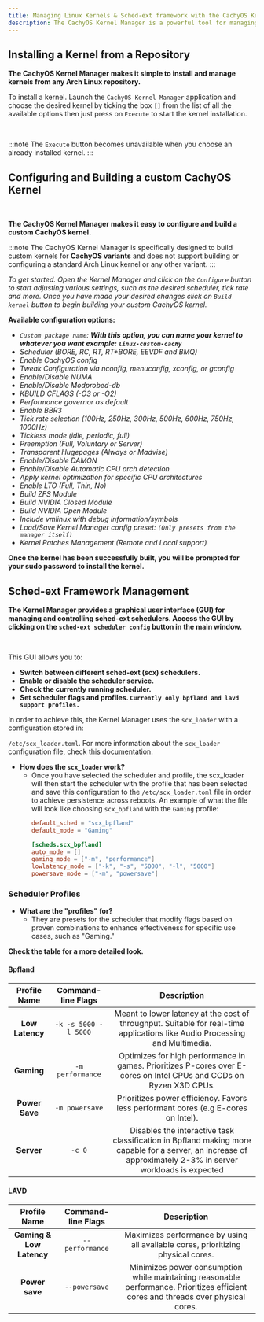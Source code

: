 ```yaml
---
title: Managing Linux Kernels & Sched-ext framework with the CachyOS Kernel Manager
description: The CachyOS Kernel Manager is a powerful tool for managing kernels, allowing users to easily install or build custom kernels with ease.
---
```



Installing a Kernel from a Repository
---------------------------------------

**The CachyOS Kernel Manager makes it simple to install and manage kernels from any Arch Linux repository.**

To install a kernel. Launch the `CachyOS Kernel Manager` application and choose the desired kernel by ticking the box `[]` from the list of all the available options then just press on `Execute` to start the kernel installation.

<br />
<ImageComponent imgsrc={import('~/assets/images/cachyos-km1.png')} />

:::note
The `Execute` button becomes unavailable when you choose an already installed kernel.
:::

Configuring and Building a custom CachyOS Kernel
---------------------------------

<br />
<ImageComponent imgsrc={import('~/assets/images/cachyos-km2.png')} />

**The CachyOS Kernel Manager makes it easy to configure and build a custom CachyOS kernel.**

:::note
The CachyOS Kernel Manager is specifically designed to build custom kernels for **CachyOS variants** and does not support building or configuring a standard Arch Linux kernel or any other variant.
:::

*To get started. Open the Kernel Manager and click on the `Configure` button to start adjusting various settings, such as the desired scheduler, tick rate and more. Once you have made your desired changes click on `Build kernel` button to begin building your custom CachyOS kernel.*

**Available configuration options:**

* *`Custom package name`: **With this option, you can name your kernel to whatever you want example: `linux-custom-cachy`***
* *Scheduler (BORE, RC, RT, RT+BORE, EEVDF and BMQ)*
* *Enable CachyOS config*
* *Tweak Configuration via nconfig, menuconfig, xconfig, or gconfig*
* *Enable/Disable NUMA*
* *Enable/Disable Modprobed-db*
* *KBUILD CFLAGS (-O3 or -O2)*
* *Performance governor as default*
* *Enable BBR3*
* *Tick rate selection (100Hz, 250Hz, 300Hz, 500Hz, 600Hz, 750Hz, 1000Hz)*
* *Tickless mode (idle, periodic, full)*
* *Preemption (Full, Voluntary or Server)*
* *Transparent Hugepages (Always or Madvise)*
* *Enable/Disable DAMON*
* *Enable/Disable Automatic CPU arch detection*
* *Apply kernel optimization for specific CPU architectures*
* *Enable LTO (Full, Thin, No)*
* *Build ZFS Module*
* *Build NVIDIA Closed Module*
* *Build NVIDIA Open Module*
* *Include vmlinux with debug information/symbols*
* *Load/Save Kernel Manager config preset: `(Only presets from the manager itself)`*
* *Kernel Patches Management (Remote and Local support)*

**Once the kernel has been successfully built, you will be prompted for your sudo password to install the kernel.**

## Sched-ext Framework Management

**The Kernel Manager provides a graphical user interface (GUI) for managing and controlling sched-ext schedulers. Access the GUI by clicking on the `sched-ext scheduler config` button in the main window.**

<br />
<ImageComponent imgsrc={import('~/assets/images/cachyos-km3.png')} />

This GUI allows you to:

- **Switch between different sched-ext (scx) schedulers.**
- **Enable or disable the scheduler service.**
- **Check the currently running scheduler.**
- **Set scheduler flags and profiles.  `Currently only bpfland and lavd support profiles.`**

In order to achieve this, the Kernel Manager uses the `scx_loader` with a configuration stored in:

`/etc/scx_loader.toml`.  For more information about the `scx_loader` configuration file, check [this documentation](https://github.com/sched-ext/scx/blob/main/rust/scx_loader/configuration.md).

- **How does the `scx_loader` work?**
    - Once you have selected the scheduler and profile, the scx_loader will then start the scheduler with the profile that has been selected and save this configuration to the `/etc/scx_loader.toml` file in order to achieve persistence across reboots. An example of what the file will look like choosing `scx_bpfland` with the `Gaming` profile:
        ```toml
        default_sched = "scx_bpfland"
        default_mode = "Gaming"

        [scheds.scx_bpfland]
        auto_mode = []
        gaming_mode = ["-m", "performance"]
        lowlatency_mode = ["-k", "-s", "5000", "-l", "5000"]
        powersave_mode = ["-m", "powersave"]
        ```

### Scheduler Profiles

- **What are the "profiles" for?**
  - They are presets for the scheduler that modify flags based on proven combinations to enhance effectiveness for specific use cases, such as "Gaming."

**Check the table for a more detailed look.**

#### Bpfland

|   Profile Name  	|  Command-line Flags  	|                                                         Description                                                         	|
|:---------------:	|:--------------------:	|:---------------------------------------------------------------------------------------------------------------------------:	|
| **Low Latency** 	| `-k -s 5000 -l 5000` 	| Meant to lower latency at the cost of throughput. Suitable for real-time applications like Audio Processing and Multimedia. 	|
| **Gaming**      	| `-m performance`  	| Optimizes for high performance in games. Prioritizes P-cores over E-cores on Intel CPUs and CCDs on Ryzen X3D CPUs.         	|
| **Power Save**  	| `-m powersave`       	| Prioritizes power efficiency. Favors less performant cores (e.g E-cores on Intel).                                          	|
| **Server**        | `-c 0`                | Disables the interactive task classification in Bpfland making more capable for a server, an increase of approximately 2-3% in server workloads is expected

#### LAVD

|       Profile Name       	| Command-line Flags 	|                                                             Description                                                            	|
|:------------------------:	|:------------------:	|:----------------------------------------------------------------------------------------------------------------------------------:	|
| **Gaming & Low Latency** 	|   `--performance`  	| Maximizes performance by using all available cores, prioritizing physical cores.                                                   	|
|      **Power save**      	|    `--powersave`   	| Minimizes power consumption while maintaining reasonable performance. Prioritizes efficient cores and threads over physical cores. 	|
